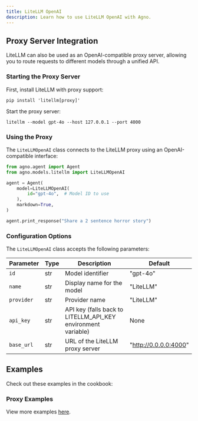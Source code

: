 ```yaml
---
title: LiteLLM OpenAI
description: Learn how to use LiteLLM OpenAI with Agno.
---
```


## Proxy Server Integration

LiteLLM can also be used as an OpenAI-compatible proxy server, allowing you to route requests to different models through a unified API.

### Starting the Proxy Server

First, install LiteLLM with proxy support:

```shell
pip install 'litellm[proxy]'
```

Start the proxy server:

```shell
litellm --model gpt-4o --host 127.0.0.1 --port 4000
```

### Using the Proxy

The `LiteLLMOpenAI` class connects to the LiteLLM proxy using an OpenAI-compatible interface:

```python
from agno.agent import Agent
from agno.models.litellm import LiteLLMOpenAI

agent = Agent(
    model=LiteLLMOpenAI(
        id="gpt-4o",  # Model ID to use
    ),
    markdown=True,
)

agent.print_response("Share a 2 sentence horror story")
```

### Configuration Options

The `LiteLLMOpenAI` class accepts the following parameters:

| Parameter | Type | Description | Default |
| --- | --- | --- | --- |
| `id` | str | Model identifier | "gpt-4o" |
| `name` | str | Display name for the model | "LiteLLM" |
| `provider` | str | Provider name | "LiteLLM" |
| `api_key` | str | API key (falls back to LITELLM_API_KEY environment variable) | None |
| `base_url` | str | URL of the LiteLLM proxy server | "http://0.0.0.0:4000" |

## Examples

Check out these examples in the cookbook:

### Proxy Examples
<Note> View more examples [here](../examples/models/litellm_openai). </Note>